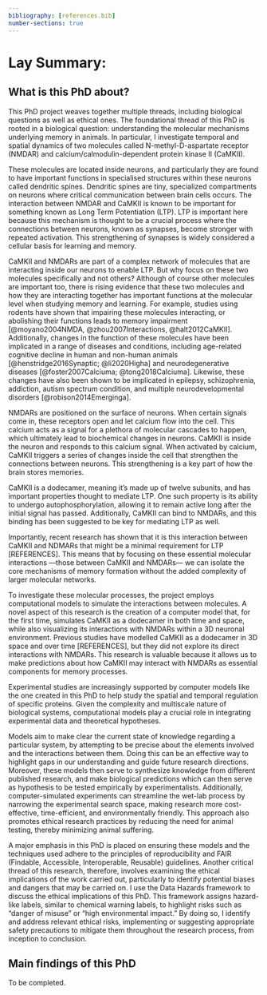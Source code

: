 ```yaml
---
bibliography: [references.bib]
number-sections: true
---
```


# Lay Summary:

## What is this PhD about?

This PhD project weaves together multiple threads, including biological questions as well as ethical ones. The foundational thread of this PhD is rooted in a biological question: understanding the molecular mechanisms underlying memory in animals. In particular, I investigate temporal and spatial dynamics of two molecules called N-methyl-D-aspartate receptor (NMDAR) and calcium/calmodulin-dependent protein kinase II (CaMKII). 

These molecules are located inside neurons, and particularly they are found to have important functions in specialised structures within these neurons called dendritic spines. Dendritic spines are tiny, specialized compartments on neurons where critical communication between brain cells occurs. The interaction between NMDAR and CaMKII is known to be important for something known as Long Term Potentiation (LTP). LTP is important here because this mechanism is thought to be a crucial process where the connections between neurons, known as synapses, become stronger with repeated activation. This strengthening of synapses is widely considered a cellular basis for learning and memory.

CaMKII and NMDARs are part of a complex network of molecules that are interacting inside our neurons to enable LTP. But why focus on these two molecules specifically and not others? Although of course other molecules are important too, there is rising evidence that these two molecules and how they are interacting together has important functions at the molecular level when studying memory and learning. For example, studies using rodents have shown that impairing these molecules interacting, or abolishing their functions leads to memory impairment [@moyano2004NMDA, @zhou2007Interactions, @halt2012CaMKII]. Additionally, changes in the function of these molecules have been implicated in a range of diseases and conditions, including age-related cognitive decline in human and non-human animals [@henstridge2016Synaptic; @li2020Higha] and neurodegenerative diseases [@foster2007Calciuma; @tong2018Calciuma]. Likewise, these changes have also been shown to be implicated in epilepsy, schizophrenia, addiction, autism spectrum condition, and multiple neurodevelopmental disorders [@robison2014Emerginga].

NMDARs are positioned on the surface of neurons. When certain signals come in, these receptors open and let calcium flow into the cell. This calcium acts as a signal for a plethora of molecular cascades to happen, which ultimately lead to biochemical changes in neurons. CaMKII is inside the neuron and responds to this calcium signal. When activated by calcium, CaMKII triggers a series of changes inside the cell that strengthen the connections between neurons. This strengthening is a key part of how the brain stores memories. 

CaMKII is a dodecamer, meaning it’s made up of twelve subunits, and has important properties thought to mediate LTP. One such property is its ability to undergo autophosphorylation, allowing it to remain active long after the initial signal has passed. Additionally, CaMKII can bind to NMDARs, and this binding has been suggested to be key for mediating LTP as well. 

Importantly, recent research has shown that it is this interaction between CaMKII and NDMARs that might be a minimal requirement for LTP [REFERENCES]. This means that by focusing on these essential molecular interactions —those between CaMKII and NMDARs— we can isolate the core mechanisms of memory formation without the added complexity of larger molecular networks. 

To investigate these molecular processes, the project employs computational models to simulate the interactions between molecules. A novel aspect of this research is the creation of a computer model that, for the first time, simulates CaMKII as a dodecamer in both time and space, while also visualizing its interactions with NMDARs within a 3D neuronal environment. Previous studies have modelled CaMKII as a dodecamer in 3D space and over time [REFERENCES], but they did not explore its direct interactions with NMDARs. This research is valuable because it allows us to make predictions about how CaMKII may interact with NMDARs as essential components for memory processes.

Experimental studies are increasingly supported by computer models like the one created in this PhD to help study the spatial and temporal regulation of specific proteins. Given the complexity and multiscale nature of biological systems, computational models play a crucial role in integrating experimental data and theoretical hypotheses. 

Models aim to make clear the current state of knowledge regarding a particular system, by attempting to be precise about the elements involved and the interactions between them. Doing this can be an effective way to highlight gaps in our understanding and guide future research directions. Moreover, these models then serve to synthesize knowledge from different published research, and make biological predictions which can then serve as hypothesis to be tested empirically by experimentalists. Additionally, computer-simulated experiments can streamline the wet-lab process by narrowing the experimental search space, making research more cost-effective, time-efficient, and environmentally friendly. This approach also promotes ethical research practices by reducing the need for animal testing, thereby minimizing animal suffering.

A major emphasis in this PhD is placed on ensuring these models and the techniques used adhere to the principles of reproducibility and FAIR (Findable, Accessible, Interoperable, Reusable) guidelines. Another critical thread of this research, therefore, involves examining the ethical implications of the work carried out, particularly to identify potential biases and dangers that may be carried on. I use the Data Hazards framework to discuss the ethical implications of this PhD. This framework assigns hazard-like labels, similar to chemical warning labels, to highlight risks such as “danger of misuse” or “high environmental impact.” By doing so, I identify and address relevant ethical risks, implementing or suggesting appropriate safety precautions to mitigate them throughout the research process, from inception to conclusion. 

## Main findings of this PhD
To be completed.
